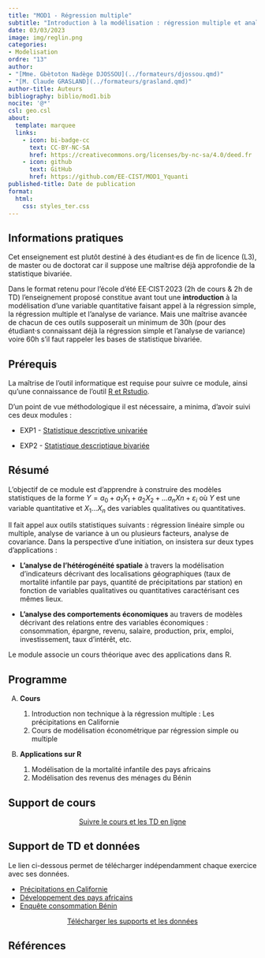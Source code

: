 ```yaml
---
title: "MOD1 - Régression multiple"
subtitle: "Introduction à la modélisation : régression multiple et analyse de variaance"
date: 03/03/2023
image: img/reglin.png
categories: 
- Modelisation
ordre: "13"
author: 
- "[Mme. Gbètoton Nadège DJOSSOU](../formateurs/djossou.qmd)"
- "[M. Claude GRASLAND](../formateurs/grasland.qmd)"
author-title: Auteurs
bibliography: biblio/mod1.bib
nocite: '@*'
csl: geo.csl
about:
  template: marquee
  links:
    - icon: bi-badge-cc
      text: CC-BY-NC-SA
      href: https://creativecommons.org/licenses/by-nc-sa/4.0/deed.fr
    - icon: github
      text: GitHub
      href: https://github.com/EE-CIST/MOD1_Yquanti
published-title: Date de publication 
format:
  html: 
    css: styles_ter.css
---
```


<!-- ::: {#contrib} -->

<!-- ### Contributeur·rice·s -->

<!-- Hugues Pecout, ... -->

<!-- ::: -->

<div>

## <i class="bi bi-info-circle"></i> Informations pratiques

Cet enseignement est plutôt destiné à des étudiant·es de fin de licence (L3), de master ou de doctorat car il suppose une maîtrise déjà approfondie de la statistique bivariée.

Dans le format retenu pour l'école d'été EE·CIST·2023 (2h de cours & 2h de TD) l'enseignement proposé constitue avant tout une **introduction** à la modélisation d'une variable quantitative faisant appel à la régression simple, la régression multiple et l'analyse de variance. Mais une maîtrise avancée de chacun de ces outils supposerait un minimum de 30h (pour des étudiant·s connaissant déjà la régression simple et l'analyse de variance) voire 60h s'il faut rappeler les bases de statistique bivariée.

</div>

## <i class="bi bi-ui-checks-grid"></i> Prérequis

La maîtrise de l'outil informatique est requise pour suivre ce module, ainsi qu'une connaissance de l'outil [R et Rstudio](out1_r.qmd).

D'un point de vue méthodologique il est nécessaire, a minima, d'avoir suivi ces deux modules :

-   EXP1 - [Statistique descriptive univariée](exp1_uni.qmd)

-   EXP2 - [Statistique descriptique bivariée](exp2_biv.qmd)

## <i class="bi bi-bookmark"></i> Résumé

L'objectif de ce module est d'apprendre à construire des modèles statistiques de la forme $Y = a_0 + a_1X_1 + a_2X_2 + … a_nXn + \varepsilon_i$ où $Y$ est une variable quantitative et $X_1 ...X_n$ des variables qualitatives ou quantitatives.

Il fait appel aux outils statistiques suivants : régression linéaire simple ou multiple, analyse de variance à un ou plusieurs facteurs, analyse de covariance. Dans la perspective d'une initiation, on insistera sur deux types d'applications :

-   **L'analyse de l'hétérogénéité spatiale** à travers la modélisation d'indicateurs décrivant des localisations géographiques (taux de mortalité infantile par pays, quantité de précipitations par station) en fonction de variables qualitatives ou quantitatives caractérisant ces mêmes lieux.

-   **L'analyse des comportements économiques** au travers de modèles décrivant des relations entre des variables économiques : consommation, épargne, revenu, salaire, production, prix, emploi, investissement, taux d'intérêt, etc.

Le module associe un cours théorique avec des applications dans R.

## <i class="bi bi-calendar-week"></i> Programme

A.  **Cours**

    1.  Introduction non technique à la régression multiple : Les précipitations en Californie
    2.  Cours de modélisation économétrique par régression simple ou multiple

B.  **Applications sur R**

    1.  Modélisation de la mortalité infantile des pays africains
    2.  Modélisation des revenus des ménages du Bénin

## <i class="bi bi-person-video3"></i> Support de cours

<center><a href="https://ee-cist.github.io/MOD1_Yquanti/" class="btn btn-warning" role="button" aria-disabled="true" target="_blank" rel="noopener noreferrer"><i class="bi bi-eye"></i> Suivre le cours et les TD en ligne </a></center>

<!-- <object class="slide" data="support/introR_seance2_diapo.pdf" type="application/pdf"> -->

<!-- <iframe class="slide" src="https://meghan.rbind.io/slides/neair/neair.html#/title-slide"> -->

<!-- </iframe> -->

<!-- ::: {#url} -->

<!-- <i class="bi bi-cloud-arrow-down-fill"></i> [Télécharger</i>]() -->

<!-- ::: -->

<!-- </object> -->

## <i class="bi bi-person-video3"></i> Support de TD et données

Le lien ci-dessous permet de télécharger indépendamment chaque exercice avec ses données.

<!-- ## <i class="bi bi-clipboard-data"></i> Données -->

-   [Précipitations en Californie](../donnees/pre_calif_1965.qmd)
-   [Développement des pays africains](../donnees/dev_afric_2018.qmd)
-   [Enquête consommation Bénin](../donnees/fin_benin_2018.qmd)

<center><a href="https://bit.ly/3wI9EgF" class="btn btn-info" role="button" aria-disabled="true" target="_blank" rel="noopener noreferrer"><i class="bi bi-cloud-arrow-down"></i> Télécharger les supports et les données </a></center>

## <i class="bi bi-file-earmark-text"></i> Références

::: {#refs}
:::
